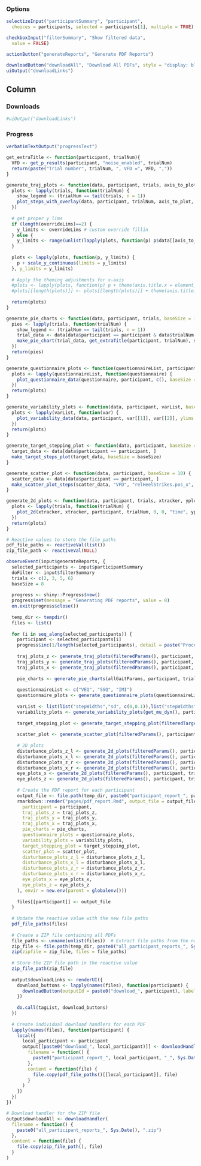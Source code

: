 ### Options

```r
selectizeInput("participantSummary", "participant",
  choices = participants, selected = participants[1], multiple = TRUE)

checkboxInput("filterSummary", "Show filtered data",
  value = FALSE)

actionButton("generateReports", "Generate PDF Reports")

downloadButton("downloadAll", "Download All PDFs", style = "display: block; margin-top: 20px; height: 40px; width: 300px;")
uiOutput("downloadLinks")
```

Column
--------------------------------------------

### Downloads
```r
#uiOutput("downloadLinks")
```
### Progress
```r
verbatimTextOutput("progressText")
```

```r
get_extraTitle <- function(participant, trialNum){
  VFD <- get_p_results(participant, "noise_enabled", trialNum)
  return(paste("Trial number", trialNum, ", VFD =", VFD, ","))
}

generate_traj_plots <- function(data, participant, trials, axis_to_plot, doFilter, overrideLims = c(), baseSize = 10) {
  plots <- lapply(trials, function(trialNum) {
    show_legend <- (trialNum == tail(trials, n = 1))
    plot_steps_with_overlay(data, participant, trialNum, axis_to_plot, doFilter, show_legend = show_legend, extraTitle = get_extraTitle(participant, trialNum), baseSize = baseSize)
  })
  
  # get proper y lims
  if (length(overrideLims)==2) {
    y_limits <- overrideLims # custom override fillin
  } else {
    y_limits <- range(unlist(lapply(plots, function(p) p$data[[axis_to_plot]]))) # scale based on range of the data
  }
  
  plots <- lapply(plots, function(p, y_limits) {
    p + scale_y_continuous(limits = y_limits)
  }, y_limits = y_limits)
  
  # Apply the theming adjustments for x-axis
  #plots <- lapply(plots, function(p) p + theme(axis.title.x = element_blank(), axis.text.x = element_blank(), axis.ticks.x = element_blank()))
  #plots[[length(plots)]] <- plots[[length(plots)]] + theme(axis.title.x = element_text(), axis.text.x = element_text(), axis.ticks.x = element_line())
  
  return(plots)
}

generate_pie_charts <- function(data, participant, trials, baseSize = 10) {
  pies <- lapply(trials, function(trialNum) {
    show_legend <- (trialNum == tail(trials, n = 1))
    trial_data <- data[data$participant == participant & data$trialNum == trialNum, ]
    make_pie_chart(trial_data, get_extraTitle(participant, trialNum), show_legend, baseSize = baseSize)
  })
  return(pies)
}

generate_questionnaire_plots <- function(questionnaireList, participant, baseSize = 10) {
  plots <- lapply(questionnaireList, function(questionnaire) {
    plot_questionnaire_data(questionnaire, participant, c(), baseSize = baseSize)
  })
  return(plots)
}

generate_variability_plots <- function(data, participant, varList, baseSize = 10) {
  plots <- lapply(varList, function(var) {
    plot_variability_data(data, participant, var[[1]], var[[2]], ylims = var[[3]], baseSize = baseSize)
  })
  return(plots)
}

generate_target_stepping_plot <- function(data, participant, baseSize = 10) {
  target_data <- data[data$participant == participant, ]
  make_target_steps_plot(target_data, baseSize = baseSize)
}

generate_scatter_plot <- function(data, participant, baseSize = 10) {
  scatter_data <- data[data$participant == participant, ]
  make_scatter_plot_steps(scatter_data, "VFD", "relHeelStrikes.pos_x", "relHeelStrikes.actual_pos_z", baseSize = baseSize)
}

generate_2d_plots <- function(data, participant, trials, xtracker, yplot, baseSize = 10, overrideLims = c()) {
  plots <- lapply(trials, function(trialNum) {
    plot_2d(xtracker, xtracker, participant, trialNum, 0, 0, "time", yplot, TRUE, FALSE, extraTitle = paste(", Trial number:",trialNum), override_ylims = overrideLims, baseSize = baseSize)
  })
  return(plots)
}

# Reactive values to store the file paths
pdf_file_paths <- reactiveVal(list())
zip_file_path <- reactiveVal(NULL)

observeEvent(input$generateReports, {
  selected_participants <- input$participantSummary
  doFilter <- input$filterSummary
  trials <- c(2, 3, 5, 6)
  baseSize = 8
  
  progress <- shiny::Progress$new()
  progress$set(message = "Generating PDF reports", value = 0)
  on.exit(progress$close())
  
  temp_dir <- tempdir()
  files <- list()
  
  for (i in seq_along(selected_participants)) {
    participant <- selected_participants[i]
    progress$inc(1/length(selected_participants), detail = paste("Processing participant:", participant))
    
    traj_plots_z <- generate_traj_plots(filteredParams(), participant, trials, axis_to_plot = "pos_z", doFilter, c(-0.6,0.6), baseSize)
    traj_plots_y <- generate_traj_plots(filteredParams(), participant, trials, axis_to_plot = "pos_y", doFilter, c(0.4,0.7), baseSize)
    traj_plots_x <- generate_traj_plots(filteredParams(), participant, trials, axis_to_plot = "pos_x", doFilter, c(-0.4,0.4), baseSize)
    
    pie_charts <- generate_pie_charts(allGaitParams, participant, trials, baseSize)
    
    questionnaireList <- c("VEQ", "SSQ", "IMI")
    questionnaire_plots <- generate_questionnaire_plots(questionnaireList, participant, baseSize)
    
    varList <- list(list("stepWidths","sd", c(0,0.1)),list("stepWidths","cv", c(0,0.3)), list("stepLengths","cv", c(0,0.3)))
    variability_plots <- generate_variability_plots(get_mu_dyn(), participant, varList, baseSize)
    
    target_stepping_plot <- generate_target_stepping_plot(filteredTargetParams(), participant, baseSize)
    
    scatter_plot <- generate_scatter_plot(filteredParams(), participant, baseSize)
    
    # 2D plots
    disturbance_plots_z_l <- generate_2d_plots(filteredParams(), participant, trials, "leftdisturbance", "offset_z", baseSize)
    disturbance_plots_x_l <- generate_2d_plots(filteredParams(), participant, trials, "leftdisturbance", "offset_x", baseSize)
    disturbance_plots_z_r <- generate_2d_plots(filteredParams(), participant, trials, "rightdisturbance", "offset_z", baseSize)
    disturbance_plots_x_r <- generate_2d_plots(filteredParams(), participant, trials, "rightdisturbance", "offset_x", baseSize)
    eye_plots_x <- generate_2d_plots(filteredParams(), participant, trials, "eye", "hit_pos_x", baseSize, overrideLims = c(-1, 1))
    eye_plots_z <- generate_2d_plots(filteredParams(), participant, trials, "eye", "hit_pos_z", baseSize, overrideLims = c(-1, 5))
    
    # Create the PDF report for each participant
    output_file <- file.path(temp_dir, paste0("participant_report_", participant, "_", Sys.Date(), ".pdf"))
    rmarkdown::render("pages/pdf_report.Rmd", output_file = output_file, params = list(
      participant = participant,
      traj_plots_z = traj_plots_z,
      traj_plots_y = traj_plots_y,
      traj_plots_x = traj_plots_x,
      pie_charts = pie_charts,
      questionnaire_plots = questionnaire_plots,
      variability_plots = variability_plots,
      target_stepping_plot = target_stepping_plot,
      scatter_plot = scatter_plot,
      disturbance_plots_z_l = disturbance_plots_z_l,
      disturbance_plots_x_l = disturbance_plots_x_l,
      disturbance_plots_z_r = disturbance_plots_z_r,
      disturbance_plots_x_r = disturbance_plots_x_r,
      eye_plots_x = eye_plots_x,
      eye_plots_z = eye_plots_z
    ), envir = new.env(parent = globalenv()))
    
    files[[participant]] <- output_file
  }
  
  # Update the reactive value with the new file paths
  pdf_file_paths(files)
  
  # Create a ZIP file containing all PDFs
  file_paths <- unname(unlist(files))  # Extract file paths from the named list
  zip_file <- file.path(temp_dir, paste0("all_participant_reports_", Sys.Date(), ".zip"))
  zip(zipfile = zip_file, files = file_paths)
  
  # Store the ZIP file path in the reactive value
  zip_file_path(zip_file)
  
  output$downloadLinks <- renderUI({
    download_buttons <- lapply(names(files), function(participant) {
      downloadButton(outputId = paste0("download_", participant), label = paste("Download PDF for participant", participant), style = "display: block; margin-bottom: 10px; height: 40px; width: 300px;")
    })
    
    do.call(tagList, download_buttons)
  })
  
  # Create individual download handlers for each PDF
  lapply(names(files), function(participant) {
    local({
      local_participant <- participant
      output[[paste0("download_", local_participant)]] <- downloadHandler(
        filename = function() {
          paste0("participant_report_", local_participant, "_", Sys.Date(), ".pdf")
        },
        content = function(file) {
          file.copy(pdf_file_paths()[[local_participant]], file)
        }
      )
    })
  })
})

# Download handler for the ZIP file
output$downloadAll <- downloadHandler(
  filename = function() {
    paste0("all_participant_reports_", Sys.Date(), ".zip")
  },
  content = function(file) {
    file.copy(zip_file_path(), file)
  }
)
```